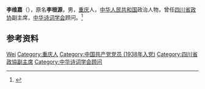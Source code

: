 {{Otheruses|other=名为李维嘉的其他人物|李维嘉}}
{{Otheruses|other=名为李根源的其他人物|李根源}}

'''李维嘉'''（{{bd|1918年|4月|2018年|3月6日|catIdx=Li}}），原名'''李根源'''，男，[[重庆|重庆]]人，[[中华人民共和国|中华人民共和国]]政治人物，曾任[[四川省政协|四川省政协]]副主席，[[中华诗词学会|中华诗词学会]]顾问。<ref>{{Cite web|title=李维嘉同志逝世|url=https://epaper.scdaily.cn/shtml/scrb/20180317/187701.shtml|accessdate=2020-11-18|work=四川日报}}</ref>

== 参考资料 ==
{{reflist}}

{{中国人物小作品}}
{{Navboxes
| title  = 李维嘉在[[中华诗词学会|中华诗词学会]]的职务
| list1  =
{{中华诗词学会第二届理事会}}
{{中华诗词学会第三届理事会}}
{{中华诗词学会第四届理事会}}
}}

{{Authority control}}
{{DEFAULTSORT:Li}}
[[Category:李姓|Wei]]
[[Category:重庆人|Category:重庆人]]
[[Category:中国共产党党员_(1938年入党)|Category:中国共产党党员 (1938年入党)]]
[[Category:四川省政協副主席|Category:四川省政協副主席]]
[[Category:中华诗词学会顾问|Category:中华诗词学会顾问]]